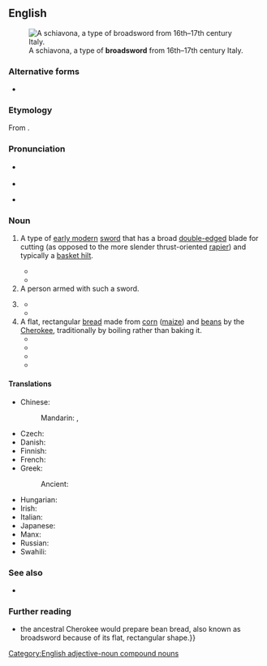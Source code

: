 {{also|broad sword}}
==English==
{{wikipedia|Basket-hilted sword}}
[[File:Schiavona-Morges.jpg|thumb|right|A schiavona, a type of '''broadsword''' from 16th–17th century Italy.]]

===Alternative forms===
* {{l|en|broad sword}}

===Etymology===
From {{compound|en|broad|sword}}.

===Pronunciation===
* {{a|UK}} {{IPA|en|/ˈbɹɔːd.sɔːd/}}
* {{audio|en|LL-Q1860 (eng)-Vealhurl-broadsword.wav|Audio (Southern England)}}
* {{a|US}} {{IPA|en|/ˈbɹɔd.sɔɹd/}}

===Noun===
{{en-noun}}

# {{lb|en|history}} A type of [[early modern]] [[sword]] that has a broad [[double-edged]] blade for cutting (as opposed to the more slender thrust-oriented [[rapier]]) and typically a [[basket hilt]].
#* {{quote-book|en|year=1861
|title=Athletic Sports and Recreations for Boys
|first=John George|last=Wood
|page=93
|url=https://books.google.com/books?id=YssDAAAAQAAJ&pg=PA93
|passage=The principal distinction between the '''broadsword''' and the rapier is, that the latter is formed only for thrusting, while the former is adapted for cutting also. Indeed, those who use the '''broadsword''' are, in my opinion, too apt to neglect the use of the point, and to give their attention almost exclusively to the cuts.}}
#* {{quote-book|en|year=1995
|title=The Encyclopedia of the Sword
|first=Nick|last=Evangelista
|isbn=9780313278969
|page=79
|url=https://books.google.com/books?id=TyJ8ebnS1HMC&pg=PA79
|passage=One version of the '''broadsword''', the Highland '''broadsword''', was adopted as the national sword of Scotland.  Another, the ''schiavona'', was Italy's version of the weapon.}}
# A person armed with such a sword.
# {{lb|en|colloquial|often|fantasy}} {{syn of|en|longsword}}
#* {{quote-book|en|year=1990
|year_published=1997
|chapter={{w|Conan the Magnificent}}
|title={{w|The Conan Chronicles II}}
|authorlink=Robert Jordan|first=Robert|last=Jordan
|passage=The Brythunian's arm drew back; the ancient '''broadsword''' with its strange, clawed quillons arcked spinning through the air.}}
#* {{quote-book|en|year=2013
|first=Colin|last=Brown
|chapter=1415 Azincourt
|title=Glory and B*llocks: The Truth Behind Ten Defining Events in British History
|url=https://books.google.com/books?id=aZucAwAAQBAJ&pg=PA46
|isbn=9781780744438
|page=46
|passage=Henry carried a heavy '''broadsword''' with a cruciform hilt, and a decorated dagger on his hip known as a ''misericord'' because its blade could release souls.  The English knights and men-at-arms carried '''broadswords''', maces for smashing skulls and the murderous pole-axe, combining a spear with an axehead about five feet long.}}
# A flat, rectangular [[bread]] made from [[corn]] ([[maize]]) and [[bean]]s by the [[Cherokee]], traditionally by boiling rather than baking it.
#* {{quote-book|en|date=2007-05-01|author=Andrew F. Smith|title=The Oxford Companion to American Food and Drink|publisher=Oxford University Press|isbn=9780199885763
|text=Cherokee "''broadswords'''" and "dog-heads," or Iroquois wedding breads (paired like dumbbells) might be eaten and described by visitors, but apparently were not adapted by colonial farmers other than a few intermarried pioneers.}}
#* {{quote-book|en|date=2013-01-31|author=Andrew Smith|title=The Oxford Encyclopedia of Food and Drink in America|isbn=9780199734962|page=701
|text=These breads were noted by early English explorers of the East Coast and continue to be made as Cherokee '''broadswords''', Navajo kneel-down bread, and other dishes. Tamale pie is one of a group of American foods invented outside the ethnic{{nb...}}}}
#* {{quote-book|en|date=2014-01-07|author=Joseph Bruchac|title=On This Long Journey, the Journal of Jesse Smoke, a Cherokee Boy, the Trail of Tears, 1838|publisher=Scholastic Inc.|isbn=9780545633819
|text=Then took two '''broadsword''' corn dumplings from the basket Mother left out on the porch last night. Ate them as I walked our line of rail fence after letting out the cows from the barn. The dumplings were delicious, and I wished I had{{nb...}}}}
#* {{quote-book|en|date=2014-10-30|author=Robert J. Conley|title=Mountain Windsong: A Novel of the Trail of Tears|publisher=University of Oklahoma Press|isbn=9780806175638|page=143
|text=Well, after awhile we just sat right down there on the ground by that fire beside the creek, and we ate some of those '''broadswords''', hot and fresh, and I tell you, that was the best bean bread I ever ate.}}

====Translations====
{{trans-top|longsword with a broad cutting blade}}
* Chinese:
*: Mandarin: {{t|cmn|闊劍}}, {{t|cmn|阔剑|tr=kuòjiàn}}
* Czech: {{t|cs|široký meč|m}}
* Danish: {{t-needed|da}}
* Finnish: {{t|fi|leveämiekka}}
* French: {{t+|fr|estramaçon|m}}
* Greek:
*: Ancient: {{t|grc|ῥομφαία|f}}
{{trans-mid}}
* Hungarian: {{t+|hu|pallos}}
* Irish: {{t|ga|claíomh leathan|m}}
* Italian: {{t|it|spadone|m}}
* Japanese: {{t|ja|ブロードソード|tr=burōdosōdo}}
* Manx: {{t|gv|cliwe daa laue|m}}
* Russian: {{t+|ru|пала́ш|m}} {{qualifier|usually single-edged}}
* Swahili: {{t|sw|upanga mpana}}
{{trans-bottom}}

===See also===
* {{l|en|falchion}}

===Further reading===
* {{cite-book|en|date=2021-11-16|author=Freddie Bitsoie|author2=James O. Fraioli|title=New Native Kitchen: Celebrating Modern Recipes of the American Indian|publisher=Abrams|isbn=9781647002527
|text={{...}} the ancestral Cherokee would prepare bean bread, also known as broadsword because of its flat, rectangular shape.}}

{{topics|en|Swords|Weapons}}
[[Category:English adjective-noun compound nouns]]